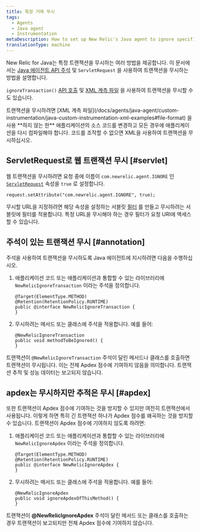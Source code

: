 ```yaml
---
title: 특정 거래 무시
tags:
  - Agents
  - Java agent
  - Instrumentation
metaDescription: How to set up New Relic's Java agent to ignore specific web transactions (including Apdex scores) using the API.
translationType: machine
---
```


New Relic for Java는 특정 트랜잭션을 무시하는 여러 방법을 제공합니다. 이 문서에서는 [Java 에이전트 API 주석](/docs/agents/java-agent/custom-instrumentation/java-agent-api) 및 `ServletRequest` 을 사용하여 트랜잭션을 무시하는 방법을 설명합니다.

`ignoreTransaction()` [API 호출](http://newrelic.github.io/java-agent-api/javadoc/index.html?com/newrelic/api/agent/NewRelic.html) 및 [XML 계측 파일](/docs/agents/java-agent/custom-instrumentation/java-custom-instrumentation-xml-examples#file-format) 을 사용하여 트랜잭션을 무시할 수도 있습니다.

<Callout variant="important">
  트랜잭션을 무시하려면 [XML 계측 파일](/docs/agents/java-agent/custom-instrumentation/java-custom-instrumentation-xml-examples#file-format) 을 사용 **하지 않는 한** 애플리케이션의 소스 코드를 변경하고 모든 경우에 애플리케이션을 다시 컴파일해야 합니다. 코드를 조작할 수 없으면 XML을 사용하여 트랜잭션을 무시하십시오.
</Callout>

## ServletRequest로 웹 트랜잭션 무시 [#servlet]

웹 트랜잭션을 무시하려면 요청 중에 이름이 `com.newrelic.agent.IGNORE` 인 [`ServletRequest`](http://docs.oracle.com/javaee/6/api/javax/servlet/ServletRequest.html) 속성을 `true` 로 설정합니다.

```
request.setAttribute("com.newrelic.agent.IGNORE", true);
```

무시할 URL을 지정하려면 해당 속성을 설정하는 서블릿 [필터](http://docs.oracle.com/javaee/6/api/javax/servlet/Filter.html) 를 만들고 무시하려는 서블릿에 필터를 적용합니다. 특정 URL을 무시해야 하는 경우 필터가 요청 URI에 액세스할 수 있습니다.

## 주석이 있는 트랜잭션 무시 [#annotation]

주석을 사용하여 트랜잭션을 무시하도록 Java 에이전트에 지시하려면 다음을 수행하십시오.

1. 애플리케이션 코드 또는 애플리케이션과 통합할 수 있는 라이브러리에 `NewRelicIgnoreTransaction` 이라는 주석을 정의합니다.

   ```
   @Target(ElementType.METHOD)
   @Retention(RetentionPolicy.RUNTIME)
   public @interface NewRelicIgnoreTransaction {
   }
   ```

2. 무시하려는 메서드 또는 클래스에 주석을 적용합니다. 예를 들어:

   ```
   @NewRelicIgnoreTransaction
   public void methodToBeIgnored() {
   }
   ```

트랜잭션이 `@NewRelicIgnoreTransaction` 주석이 달린 메서드나 클래스를 호출하면 트랜잭션이 무시됩니다. 이는 전체 Apdex 점수에 기여하지 않음을 의미합니다. 트랜잭션 추적 및 성능 데이터는 보고되지 않습니다.

## apdex는 무시하지만 추적은 무시 [#apdex]

또한 트랜잭션이 Apdex 점수에 기여하는 것을 방지할 수 있지만 여전히 트랜잭션에서 사용됩니다. 이렇게 하면 특히 긴 트랜잭션 하나가 Apdex 점수를 왜곡하는 것을 방지할 수 있습니다. 트랜잭션이 Apdex 점수에 기여하지 않도록 하려면:

1. 애플리케이션 코드 또는 애플리케이션과 통합할 수 있는 라이브러리에 `NewRelicIgnoreApdex` 이라는 주석을 정의합니다.

   ```
   @Target(ElementType.METHOD)
   @Retention(RetentionPolicy.RUNTIME)
   public @interface NewRelicIgnoreApdex {
   }
   ```

2. 무시하려는 메서드 또는 클래스에 주석을 적용합니다. 예를 들어:

   ```
   @NewRelicIgnoreApdex
   public void ignoreApdexOfThisMethod() {
   }
   ```

트랜잭션이 **@NewRelicIgnoreApdex** 주석이 달린 메서드 또는 클래스를 호출하는 경우 트랜잭션이 보고되지만 전체 Apdex 점수에 기여하지 않습니다.